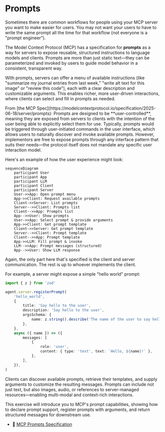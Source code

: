 # Prompts

Sometimes there are common workflows for people using your MCP server you want
to make easier for users. You may not want your users to have to write the same
prompt all the time for that workflow (not everyone is a "prompt engineer").

The Model Context Protocol (MCP) has a specification for **prompts** as a way
for servers to expose reusable, structured instructions to language models and
clients. Prompts are more than just static text—they can be parameterized and
invoked by users to guide model behavior in a consistent, transparent way.

With prompts, servers can offer a menu of available instructions (like
"summarize my journal entries from last week," "write alt text for this image"
or "review this code"), each with a clear description and customizable
arguments. This enables richer, more user-driven interactions, where clients can
select and fill in prompts as needed.

<callout-success>
	From [the MCP
	Spec](https://modelcontextprotocol.io/specification/2025-06-18/server/prompts):
	Prompts are designed to be **user-controlled**, meaning they are exposed from
	servers to clients with the intention of the user being able to explicitly
	select them for use. Typically, prompts would be triggered through
	user-initiated commands in the user interface, which allows users to naturally
	discover and invoke available prompts. However, implementors are free to
	expose prompts through any interface pattern that suits their needs—the
	protocol itself does not mandate any specific user interaction model.
</callout-success>

Here's an example of how the user experience might look:

```mermaid
sequenceDiagram
	participant User
	participant App
	participant LLM
	participant Client
	participant Server
	User->>App: Open prompt menu
	App->>Client: Request available prompts
	Client->>Server: List prompts
	Server-->>Client: Prompts list
	Client-->>App: Prompts list
	App-->>User: Show prompts
	User->>App: Select prompt & provide arguments
	App->>Client: Get prompt template
	Client->>Server: Get prompt template
	Server-->>Client: Prompt template
	Client-->>App: Prompt template
	App->>LLM: Fill prompt & invoke
	LLM-->>App: Prompt messages (structured)
	App-->>User: Show LLM response
```

<callout-warning>
	Again, the only part here that's specified is the client and server
	communication. The rest is up to whoever implements the client.
</callout-warning>

For example, a server might expose a simple "hello world" prompt:

```ts
import { z } from 'zod'

agent.server.registerPrompt(
	'hello_world',
	{
		title: 'Say hello to the user',
		description: 'Say hello to the user',
		argsSchema: {
			name: z.string().describe('The name of the user to say hello to'),
		},
	},
	async ({ name }) => ({
		messages: [
			{
				role: 'user',
				content: { type: 'text', text: `Hello, ${name}!` },
			},
		],
	}),
)
```

Clients can discover available prompts, retrieve their templates, and supply
arguments to customize the resulting messages. Prompts can include not just
text, but also images, audio, or references to server-managed resources—enabling
multi-modal and context-rich interactions.

This exercise will introduce you to MCP's prompt capabilities, showing how to
declare prompt support, register prompts with arguments, and return structured
messages for downstream use.

- 📜 [MCP Prompts Specification](https://modelcontextprotocol.io/specification/2025-06-18/server/prompts)
